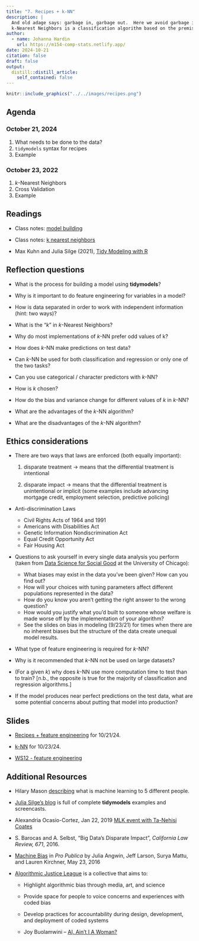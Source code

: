```yaml
---
title: "7. Recipes + k-NN"
description: |
  And old adage says: garbage in, garbage out.  Here we avoid garbage in.
  k-Nearest Neighbors is a classification algorithm based on the premise that points which are close to one another (in some predictor space) are likely to be similar with respect to the outcome variable.
author:
  - name: Johanna Hardin
    url: https://m154-comp-stats.netlify.app/  
date: 2024-10-21
citation: false
draft: false
output:
  distill::distill_article:
    self_contained: false
---
```


```r
knitr::include_graphics("../../images/recipes.png")
```




## Agenda <i class="fas fa-calendar-alt" target="_blank"></i>

### October 21, 2024

1. What needs to be done to the data?
2. `tidymodels` syntax for recipes
3. Example


### October 23, 2022

1. $k$-Nearest Neighbors
2. Cross Validation
3. Example


## Readings <i class="fas fa-book-open"></i> 


* Class notes: <a href = "https://st47s.com/Math154/Notes/08-classification.html#model-building-process" target= "_blank">model building</a>

* Class notes: <a href = "https://st47s.com/Math154/Notes/08-classification.html#knn" target= "_blank">k nearest neighbors</a>

* Max Kuhn and Julia Silge (2021), <a href = "https://www.tmwr.org/" target = "_blank">Tidy Modeling with R</a>

## Reflection questions <i class="fas fa-lightbulb"></i>

* What is the process for building a model using **tidymodels**?

* Why is it important to do feature engineering for variables in a model?

* How is data separated in order to work with independent information (hint: two ways)?

* What is the "$k$" in $k$-Nearest Neighbors?  

* Why do most implementations of $k$-NN prefer odd values of k?

* How does $k$-NN make predictions on test data?

* Can $k$-NN  be used for both classification and regression or only one of the two tasks?

* Can you use categorical / character predictors with $k$-NN?

* How is $k$ chosen?

* How do the bias and variance change for different values of $k$ in $k$-NN?

* What are the advantages of the $k$-NN algorithm?

* What are the disadvantages of the $k$-NN algorithm?


## Ethics considerations <i class="fas fa-balance-scale"></i> 

* There are two ways that laws are enforced (both equally important):

   1. disparate treatment $\rightarrow$ means that the differential treatment is intentional

   2. disparate impact $\rightarrow$ means that the differential treatment is unintentional or implicit (some examples include advancing mortgage credit, employment selection, predictive policing)

* Anti-discrimination Laws 

    * Civil Rights Acts of 1964 and 1991
    * Americans with Disabilities Act
    * Genetic Information Nondiscrimination Act
    * Equal Credit Opportunity Act
    * Fair Housing Act 


* Questions to ask yourself in every single data analysis you perform (taken from <a href = "https://dssg.uchicago.edu/" target = "_blank">Data Science for Social Good</a> at the University of Chicago):

  * What biases may exist in the data you've been given?  How can you find out?
  * How will your choices with tuning parameters affect different populations represented in the data?
  * How do you know you aren't getting the right answer to the    wrong question?
  * How would you justify what you'd built to someone whose welfare is made worse off by the implementation of your algorithm?
  * See the slides on bias in modeling (9/23/21) for times when there are no inherent biases but the structure of the data create unequal model results.
  
* What type of feature engineering is required for $k$-NN?

* Why is it recommended that $k$-NN not be used on large datasets?

* (For a given $k$) why does $k$-NN use more computation time to test than to train?  [n.b., the opposite is true for the majority of classification and regression algorithms.]

* If the model produces near perfect predictions on the test data, what are some potential concerns about putting that model into production?


## Slides <i class="fas fa-desktop"></i> 


* <a href = "https://m154-comp-stats.netlify.app/slides/2024-10-21-recipes" target = "_blank">Recipes + feature engineering</a> for 10/21/24.

* <a href = "https://m154-comp-stats.netlify.app/slides/2024-10-23-knn" target = "_blank">k-NN</a> for 10/23/24.

* <a href = "https://m154-comp-stats.netlify.app/handout/ws12_m154_f24_FE.pdf" target = "_blank">WS12 - feature engineering</a>

## Additional Resources <i class="fas fa-laptop"></i> 

* Hilary Mason <a href = "https://www.youtube.com/watch?v=5q87K1WaoFI" target = "_blank">describing</a> what is machine learning to 5 different people.


* <a href = "https://juliasilge.com/" target = "_blank">Julia Silge's blog</a> is full of complete **tidymodels** examples and screencasts.

* Alexandria Ocasio-Cortez, Jan 22, 2019  <a href = "http://aaronsadventures.blogspot.com/2019/01/discussion-of-unfairness-in-machine.html" target = "_blank">MLK event with Ta-Nehisi Coates</a>

* S. Barocas and A. Selbst, "Big Data's Disparate Impact", *California Law Review, 671*, 2016.

* <a href = "https://www.propublica.org/article/machine-bias-risk-assessments-in-criminal-sentencing/" target = "_blank">Machine Bias</a> in *Pro Publica* by Julia Angwin, Jeff Larson, Surya Mattu, and Lauren Kirchner, May 23, 2016 

* <a href = "https://www.ajlunited.org/" target = "_blank">Algorithmic Justice League</a> is a collective that aims to:

   * Highlight algorithmic bias through media, art, and science

   * Provide space for people to voice concerns and experiences with coded bias

   * Develop practices for accountability during design, development, and deployment of coded systems

   * Joy Buolamwini -- <a href = "https://www.youtube.com/embed/QxuyfWoVV98" target = "_blank">AI, Ain't I A Woman?</a>




